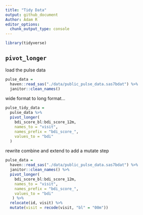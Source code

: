 ```yaml
---
title: "Tidy Data"
output: github_document
Author: Adam R
editor_options: 
  chunk_output_type: console
---
```

```r
library(tidyverse)
```


## `pivot_longer`

load the pulse data

```r
pulse_data = 
  haven::read_sas("./data/public_pulse_data.sas7bdat") %>% 
  janitor::clean_names()
```

wide format to long format...

```r
pulse_tidy_data =
  pulse_data %>% 
  pivot_longer(
    bdi_score_bl:bdi_score_12m, 
    names_to = "visit",
    names_prefix = "bdi_score_",
    values_to = "bdi"
  )
```

rewrite combine and extend to add a mutate step

```r
pulse_data = 
  haven::read_sas("./data/public_pulse_data.sas7bdat") %>% 
  janitor::clean_names() %>%
  pivot_longer(
    bdi_score_bl:bdi_score_12m, 
    names_to = "visit",
    names_prefix = "bdi_score_",
    values_to = "bdi"
   ) %>% 
  relocate(id, visit) %>% 
  mutate(visit = recode(visit, "bl" = "00m"))
```





